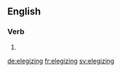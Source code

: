 ==English==

===Verb===
{{head|en|present participle}}

# {{present participle of|elegize|lang=en}}

[[de:elegizing]]
[[fr:elegizing]]
[[sv:elegizing]]